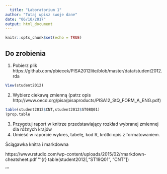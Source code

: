 ---
  title: "Laboratorium 1"
author: "Tutaj wpisz swoje dane"
date: "06/10/2017"
output: html_document
---
  
  ```{r setup, include=FALSE}
knitr::opts_chunk$set(echo = TRUE)
```

## Do zrobienia

1. Pobierz plik https://github.com/pbiecek/PISA2012lite/blob/master/data/student2012.rda
```{r}
View(student2012)
```


2. Wybierz ciekawą zmienną (patrz opis http://www.oecd.org/pisa/pisaproducts/PISA12_StQ_FORM_A_ENG.pdf)
```{r}
table(student2012$CNT,student2012$ST08Q01)
?prop.table

```
3. Przygotuj raport w knitrze przedstawiający rozkład wybranej zmiennej dla różnych krajów
4. Umieść w raporcie wykres, tabelę, kod R, krótki opis z formatowaniem.

Ściągawka knitra i markdowna

https://www.rstudio.com/wp-content/uploads/2015/02/rmarkdown-cheatsheet.pdf
'''{r}
table(student2012[,"ST19Q01", "CNT"])

'''